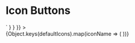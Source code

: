 

<Meta title="Icon Buttons" component={IconButton} />

# Icon Buttons

<Canvas>
  <Story
    name="Icon Buttons"
    parameters={{
      docs: {
        source: {
          code: dedent`<IconButton key={iconName} icon={iconName} />
          <div className="lc-my-4 lc-text-primary">
            <IconButton className="match-text-color" icon="eye" />
          </div>`
        }
      }
    }}
  >
    <div className="icon-button-story">
      {Object.keys(defaultIcons).map(iconName => (
        <IconButton key={iconName} icon={iconName} />
      ))}
      <div className="lc-my-4 lc-text-primary">
        <IconButton className="match-text-color" icon="eye" />
      </div>
    </div>
  </Story>
  <ArgsTable of={IconButton} />
</Canvas>
